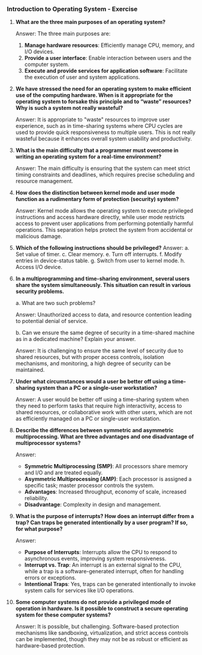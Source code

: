 ### Introduction to Operating System - Exercise

1. **What are the three main purposes of an operating system?**

   Answer: The three main purposes are:

   1. **Manage hardware resources**: Efficiently manage CPU, memory, and I/O devices.
   2. **Provide a user interface**: Enable interaction between users and the computer system.
   3. **Execute and provide services for application software**: Facilitate the execution of user and system applications.

2. **We have stressed the need for an operating system to make efficient use of the computing hardware. When is it appropriate for the operating system to forsake this principle and to “waste” resources? Why is such a system not really wasteful?**

   Answer: It is appropriate to "waste" resources to improve user experience, such as in time-sharing systems where CPU cycles are used to provide quick responsiveness to multiple users. This is not really wasteful because it enhances overall system usability and productivity.

3. **What is the main difficulty that a programmer must overcome in writing an operating system for a real-time environment?**

   Answer: The main difficulty is ensuring that the system can meet strict timing constraints and deadlines, which requires precise scheduling and resource management.

4. **How does the distinction between kernel mode and user mode function as a rudimentary form of protection (security) system?**

   Answer: Kernel mode allows the operating system to execute privileged instructions and access hardware directly, while user mode restricts access to prevent user applications from performing potentially harmful operations. This separation helps protect the system from accidental or malicious damage.

5. **Which of the following instructions should be privileged?**
   Answer:
   a. Set value of timer.
   c. Clear memory.
   e. Turn off interrupts.
   f. Modify entries in device-status table.
   g. Switch from user to kernel mode.
   h. Access I/O device.

6. **In a multiprogramming and time-sharing environment, several users share the system simultaneously. This situation can result in various security problems.**

   a. What are two such problems?

   Answer: Unauthorized access to data, and resource contention leading to potential denial of service.

   b. Can we ensure the same degree of security in a time-shared machine as in a dedicated machine? Explain your answer.

   Answer: It is challenging to ensure the same level of security due to shared resources, but with proper access controls, isolation mechanisms, and monitoring, a high degree of security can be maintained.

7. **Under what circumstances would a user be better off using a time-sharing system than a PC or a single-user workstation?**

   Answer: A user would be better off using a time-sharing system when they need to perform tasks that require high interactivity, access to shared resources, or collaborative work with other users, which are not as efficiently managed on a PC or single-user workstation.

8. **Describe the differences between symmetric and asymmetric multiprocessing. What are three advantages and one disadvantage of multiprocessor systems?**

   Answer:

   - **Symmetric Multiprocessing (SMP)**: All processors share memory and I/O and are treated equally.
   - **Asymmetric Multiprocessing (AMP)**: Each processor is assigned a specific task; master processor controls the system.
   - **Advantages**: Increased throughput, economy of scale, increased reliability.
   - **Disadvantage**: Complexity in design and management.

9. **What is the purpose of interrupts? How does an interrupt differ from a trap? Can traps be generated intentionally by a user program? If so, for what purpose?**

   Answer:

   - **Purpose of Interrupts**: Interrupts allow the CPU to respond to asynchronous events, improving system responsiveness.
   - **Interrupt vs. Trap**: An interrupt is an external signal to the CPU, while a trap is a software-generated interrupt, often for handling errors or exceptions.
   - **Intentional Traps**: Yes, traps can be generated intentionally to invoke system calls for services like I/O operations.

10. **Some computer systems do not provide a privileged mode of operation in hardware. Is it possible to construct a secure operating system for these computer systems?**

    Answer: It is possible, but challenging. Software-based protection mechanisms like sandboxing, virtualization, and strict access controls can be implemented, though they may not be as robust or efficient as hardware-based protection.
